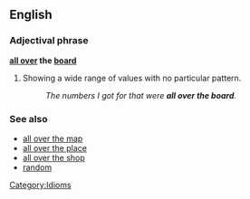 ==English==
===Adjectival phrase===<!-- or probably adverbial -->
'''[[all over]] the [[board]]'''

# Showing a wide range of values with no particular pattern.
#: ''The numbers I got for that were '''all over the board'''.''

===See also===
*[[all over the map]]
*[[all over the place]]
*[[all over the shop]]
*[[random]]

[[Category:Idioms]]